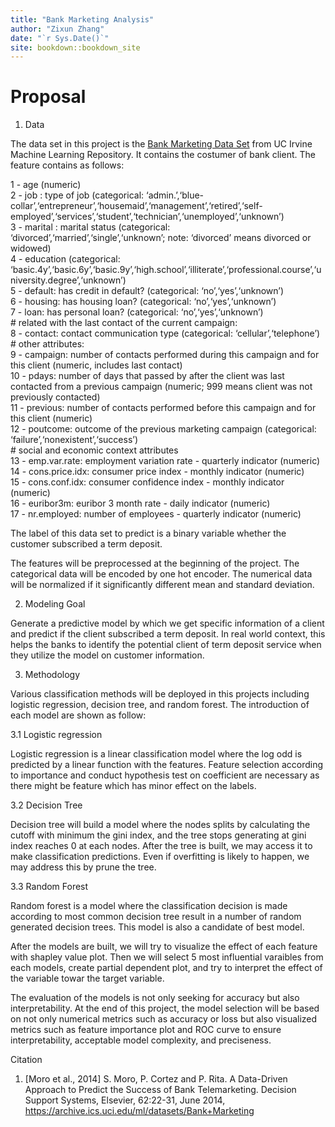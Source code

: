 ```yaml
---
title: "Bank Marketing Analysis"
author: "Zixun Zhang"
date: "`r Sys.Date()`"
site: bookdown::bookdown_site
---
```


# Proposal

1.  Data

The data set in this project is the [Bank Marketing Data Set](https://archive.ics.uci.edu/ml/datasets/Bank+Marketing) from UC Irvine Machine Learning Repository. It contains the costumer of bank client. The feature contains as follows:

1 - age (numeric)\
2 - job : type of job (categorical: 'admin.','blue-collar','entrepreneur','housemaid','management','retired','self-employed','services','student','technician','unemployed','unknown')\
3 - marital : marital status (categorical: 'divorced','married','single','unknown'; note: 'divorced' means divorced or widowed)\
4 - education (categorical: 'basic.4y','basic.6y','basic.9y','high.school','illiterate','professional.course','university.degree','unknown')\
5 - default: has credit in default? (categorical: 'no','yes','unknown')\
6 - housing: has housing loan? (categorical: 'no','yes','unknown')\
7 - loan: has personal loan? (categorical: 'no','yes','unknown')\
\# related with the last contact of the current campaign:\
8 - contact: contact communication type (categorical: 'cellular','telephone')\
\# other attributes:\
9 - campaign: number of contacts performed during this campaign and for this client (numeric, includes last contact)\
10 - pdays: number of days that passed by after the client was last contacted from a previous campaign (numeric; 999 means client was not previously contacted)\
11 - previous: number of contacts performed before this campaign and for this client (numeric)\
12 - poutcome: outcome of the previous marketing campaign (categorical: 'failure','nonexistent','success')\
\# social and economic context attributes\
13 - emp.var.rate: employment variation rate - quarterly indicator (numeric)\
14 - cons.price.idx: consumer price index - monthly indicator (numeric)\
15 - cons.conf.idx: consumer confidence index - monthly indicator (numeric)\
16 - euribor3m: euribor 3 month rate - daily indicator (numeric)\
17 - nr.employed: number of employees - quarterly indicator (numeric)

The label of this data set to predict is a binary variable whether the customer subscribed a term deposit.

The features will be preprocessed at the beginning of the project. The categorical data will be encoded by one hot encoder. The numerical data will be normalized if it significantly different mean and standard deviation.

2.  Modeling Goal

Generate a predictive model by which we get specific information of a client and predict if the client subscribed a term deposit. In real world context, this helps the banks to identify the potential client of term deposit service when they utilize the model on customer information.

3.  Methodology

Various classification methods will be deployed in this projects including logistic regression, decision tree, and random forest. The introduction of each model are shown as follow:

3.1 Logistic regression

Logistic regression is a linear classification model where the log odd is predicted by a linear function with the features. Feature selection according to importance and conduct hypothesis test on coefficient are necessary as there might be feature which has minor effect on the labels.

3.2 Decision Tree

Decision tree will build a model where the nodes splits by calculating the cutoff with minimum the gini index, and the tree stops generating at gini index reaches 0 at each nodes. After the tree is built, we may access it to make classification predictions. Even if overfitting is likely to happen, we may address this by prune the tree.

3.3 Random Forest

Random forest is a model where the classification decision is made according to most common decision tree result in a number of random generated decision trees. This model is also a candidate of best model.

After the models are built, we will try to visualize the effect of each feature with shapley value plot. Then we will select 5 most influential varaibles from each models, create partial dependent plot, and try to interpret the effect of the variable towar the target variable.

The evaluation of the models is not only seeking for accuracy but also interpretability.  At the end of this project, the model selection will be based on not only numerical metrics such as accuracy or loss but also visualized metrics such as feature importance plot and ROC curve to ensure interpretability, acceptable model complexity, and preciseness.

Citation

1.  [Moro et al., 2014] S. Moro, P. Cortez and P. Rita. A Data-Driven Approach to Predict the Success of Bank Telemarketing. Decision Support Systems, Elsevier, 62:22-31, June 2014, <https://archive.ics.uci.edu/ml/datasets/Bank+Marketing>
